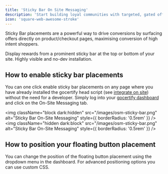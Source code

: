 ```yaml
---
title: 'Sticky Bar On Site Messaging'
description: 'Start building loyal communities with targeted, gated offers.'
icon: 'square-web-awesome-stroke'
---
```


Sticky Bar placements are a powerful way to drive conversions by surfacing offers directly on product/checkout pages, maximising conversion of high intent shoppers.

<CardGroup cols={1}>
  <Card title="Sticky Bar" href="/section/promoteOffers/on-site-placements" img="/images/stickyBarOSM.png">
    Display rewards from a prominent sticky bar at the top or bottom of your site. Highly visible and no-dev installation.
  </Card>
</CardGroup>

## How to enable sticky bar placements
You can one click enable sticky bar placements on any page where you have already installed the gocertify head script (see [integrate on site](/section/gettingStarted/integrateOnSite)) without the need for a developer.
Simply log into your [gocertify dashboard](https://secure.gocertify.me/dashboard) and click on the On-Site Messaging tab.


<img
  className="block dark:hidden"
  src="/images/osm-sticky-bar.png"
  alt="Sticky Bar On-Site Messaging"
  style={{ borderRadius: '0.5rem' }}
/>
<img
  className="hidden dark:block"
  src="/images/osm-sticky-bar.png"
  alt="Sticky Bar On-Site Messaging"
  style={{ borderRadius: '0.5rem' }}
/>

## How to position your floating button placement

You can change the position of the floating button placement using the dropdown menu in the dashboard. For advanced positioning options you can use custom CSS.